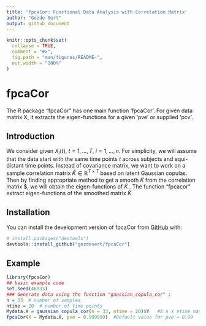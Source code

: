 ```yaml
---
title: 'fpcaCor: Functional Data Analysis with Correlation Matrix'
author: "Gozde Sert"
output: github_document
---
```


<!-- README.md is generated from README.Rmd. Please edit that file -->

```r
knitr::opts_chunk$set(
  collapse = TRUE,
  comment = "#>",
  fig.path = "man/figures/README-",
  out.width = "100%"
)
```

# fpcaCor
The R package "fpcaCor" has one main function 'fpcaCor'. For given data matrix X, it extracts the eigen-functions for a given 'pve' or supplied 'pcv'.

## Introduction

We consider given $X_i(t)$, $t=1, \dots, T$, $i = 1, \dots, n$. For simplicity, we will assume that the data start with the same time points $t$ across subjects and equi-distant time points. Instead of covariance matrix, we want to work on a sample correlation matrix $\hat{K} \in \mathbb{R}^{T \times T}$ based on latent Gaussian copulas. Then by finding appropriate method to get a smooth $\tilde{K}$ from the correlation matrix $\hat{K}, we will obtain the eigen-functions of $\tilde{K}$ . The function "fpcacor" extract eigen-functions of the smoothed matrix $\tilde{K}$.  

## Installation

You can install the development version of fpcaCor from [GitHub](https://github.com/) with:

``` r
# install.packages("devtools")
devtools::install_github("gozdesert/fpcaCor")
```

## Example

```r
library(fpcaCor)
## basic example code
set.seed(46933)
### Generate data using the function "gaussian_copula_cor" :
n = 33  # number of samples
ntime = 20  # number of time points
Mydata.X = gaussian_copula_cor(n = 33, ntime = 20)$Y   #A n x ntime matrix for the Gaussian latent model
fpcaCor(X = Mydata.X, pve = 0.999999)  #Default value for pve = 0.99
```

